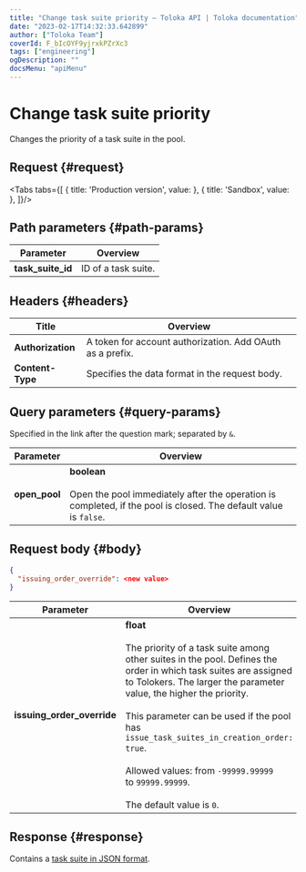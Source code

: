 ```yaml
---
title: "Change task suite priority — Toloka API | Toloka documentation"
date: "2023-02-17T14:32:33.642899"
author: ["Toloka Team"]
coverId: F_bIcOYF9yjrxkPZrXc3
tags: ["engineering"]
ogDescription: ""
docsMenu: "apiMenu"
---
```



# Change task suite priority

<Announce/>

Changes the priority of a task suite in the pool.

## Request {#request}

<Tabs tabs={[
  { title: 'Production version', value: <EditOrderList1/> },
  { title: 'Sandbox', value: <EditOrderList2/> },
]}/>

## Path parameters {#path-params}

Parameter | Overview
----- | -----
**task_suite_id** | ID of a task suite.

## Headers {#headers}

Title | Overview
----- | -----
**Authorization** | A token for account authorization. Add OAuth as a prefix.
**Content-Type** | Specifies the data format in the request body.

## Query parameters {#query-params}

Specified in the link after the question mark; separated by `&`.

Parameter | Overview
----- | -----
**open_pool** | **boolean**<br/><br/>Open the pool immediately after the operation is completed, if the pool is closed. The default value is `false`.

## Request body {#body}

```json
{
  "issuing_order_override": <new value>
}
```

Parameter | Overview
----- | -----
**issuing_order_override** | **float**<br/><br/>The priority of a task suite among other suites in the pool. Defines the order in which task suites are assigned to Tolokers. The larger the parameter value, the higher the priority.<br/><br/>This parameter can be used if the pool has `issue_task_suites_in_creation_order: true`.<br/><br/>Allowed values: from `-99999.99999` to `99999.99999`.<br/><br/>The default value is `0`.

## Response {#response}

Contains a [task suite in JSON format](/docs-new/api/task-suite).

<ContactGuideSupport/>